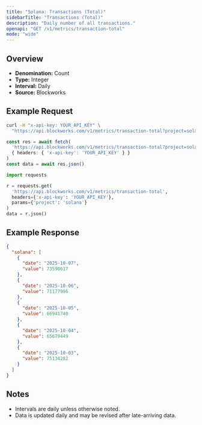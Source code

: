 ```yaml
---
title: "Solana: Transactions (Total)"
sidebarTitle: "Transactions (Total)"
description: "Daily number of all transactions."
openapi: "GET /v1/metrics/transaction-total"
mode: "wide"
---
```


## Overview

- **Denomination:** Count
- **Type:** Integer
- **Interval:** Daily
- **Source:** Blockworks

## Example Request

<CodeGroup>

```bash cURL
curl -H "x-api-key: YOUR_API_KEY" \
  "https://api.blockworks.com/v1/metrics/transaction-total?project=solana"
```

```typescript TypeScript
const res = await fetch(
  'https://api.blockworks.com/v1/metrics/transaction-total?project=solana',
  { headers: { 'x-api-key': 'YOUR_API_KEY' } }
)
const data = await res.json()
```

```python Python
import requests

r = requests.get(
  'https://api.blockworks.com/v1/metrics/transaction-total',
  headers={'x-api-key': 'YOUR_API_KEY'},
  params={'project': 'solana'}
)
data = r.json()
```

</CodeGroup>

## Example Response

```json
{
  "solana": [
    {
      "date": "2025-10-07",
      "value": 73590617
    },
    {
      "date": "2025-10-06",
      "value": 71177996
    },
    {
      "date": "2025-10-05",
      "value": 66941740
    },
    {
      "date": "2025-10-04",
      "value": 65679449
    },
    {
      "date": "2025-10-03",
      "value": 75134282
    }
  ]
}
```

## Notes
- Intervals are daily unless otherwise noted.
- Data is updated daily and may be revised after late-arriving data.